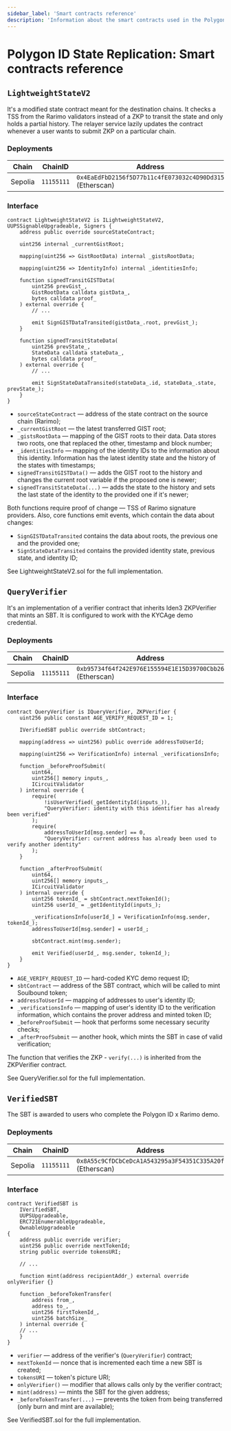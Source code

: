```yaml
---
sidebar_label: 'Smart contracts reference'
description: 'Information about the smart contracts used in the Polygon ID State Replication.'
---
```



# Polygon ID State Replication: Smart contracts reference

<!-- TODO: Add mainnet contracts addresses -->

## `LightweightStateV2`

It's a modified state contract meant for the destination chains.
It checks a TSS from the Rarimo validators instead of a ZKP to transit the state and only holds a partial history.
The relayer service lazily updates the contract whenever a user wants to submit ZKP on a particular chain.

### Deployments

| Chain   | ChainID    | Address                                                                                                                                       |
| ------- | ---------- | --------------------------------------------------------------------------------------------------------------------------------------------- |
| Sepolia | `11155111` | `0x4EaEdFbD2156f5D77b11c4fE073032c4D90Dd315` \(<OutLink href="https://sepolia.etherscan.io/address/0x4EaEdFbD2156f5D77b11c4fE073032c4D90Dd315">Etherscan</OutLink>\) |

### Interface

```solidity
contract LightweightStateV2 is ILightweightStateV2, UUPSSignableUpgradeable, Signers {
    address public override sourceStateContract;

    uint256 internal _currentGistRoot;

    mapping(uint256 => GistRootData) internal _gistsRootData;

    mapping(uint256 => IdentityInfo) internal _identitiesInfo;

    function signedTransitGISTData(
        uint256 prevGist_,
        GistRootData calldata gistData_,
        bytes calldata proof_
    ) external override {
        // ...

        emit SignGISTDataTransited(gistData_.root, prevGist_);
    }

    function signedTransitStateData(
        uint256 prevState_,
        StateData calldata stateData_,
        bytes calldata proof_
    ) external override {
        // ...

        emit SignStateDataTransited(stateData_.id, stateData_.state, prevState_);
    }
}

```

- `sourceStateContract` — address of the state contract on the source chain (Rarimo);
- `_currentGistRoot` — the latest transferred GIST root;
- `_gistsRootData` — mapping of the GIST roots to their data.
  Data stores two roots, one that replaced the other, timestamp and block number;
- `_identitiesInfo` — mapping of the identity IDs to the information about this identity.
  Information has the latest identity state and the history of the states with timestamps;
- `signedTransitGISTData()` — adds the GIST root to the history and changes the current root variable if the proposed one is newer;
- `signedTransitStateData(...)` — adds the state to the history and sets the last state of the identity to the provided one if it's newer;

Both functions require proof of change — TSS of Rarimo signature providers.
Also, core functions emit events, which contain the data about changes:

- `SignGISTDataTransited` contains the data about roots, the previous one and the provided one;
- `SignStateDataTransited` contains the provided identity state, previous state, and identity ID;

See <OutLink href="https://github.com/rarimo/polygonid-integration-contracts/blob/master/contracts/LightweightStateV2.sol">LightweightStateV2.sol</OutLink> for the full implementation.

## `QueryVerifier`

It's an implementation of a verifier contract that inherits Iden3 <OutLink href="https://github.com/iden3/contracts/blob/master/contracts/verifiers/ZKPVerifier.sol">ZKPVerifier</OutLink> that mints an SBT.
It is configured to work with the KYCAge demo credential.

### Deployments

| Chain   | ChainID    | Address                                                                                                                                       |
| ------- | ---------- | --------------------------------------------------------------------------------------------------------------------------------------------- |
| Sepolia | `11155111` | `0xb95734f64f242E976E155594E1E15D39700Cbb26` \(<OutLink href="https://sepolia.etherscan.io/address/0xb95734f64f242E976E155594E1E15D39700Cbb26">Etherscan</OutLink>\) |

### Interface

```solidity
contract QueryVerifier is IQueryVerifier, ZKPVerifier {
    uint256 public constant AGE_VERIFY_REQUEST_ID = 1;

    IVerifiedSBT public override sbtContract;

    mapping(address => uint256) public override addressToUserId;

    mapping(uint256 => VerificationInfo) internal _verificationsInfo;

    function _beforeProofSubmit(
        uint64,
        uint256[] memory inputs_,
        ICircuitValidator
    ) internal override {
        require(
            !isUserVerified(_getIdentityId(inputs_)),
            "QueryVerifier: identity with this identifier has already been verified"
        );
        require(
            addressToUserId[msg.sender] == 0,
            "QueryVerifier: current address has already been used to verify another identity"
        );
    }

    function _afterProofSubmit(
        uint64,
        uint256[] memory inputs_,
        ICircuitValidator
    ) internal override {
        uint256 tokenId_ = sbtContract.nextTokenId();
        uint256 userId_ = _getIdentityId(inputs_);

        _verificationsInfo[userId_] = VerificationInfo(msg.sender, tokenId_);
        addressToUserId[msg.sender] = userId_;

        sbtContract.mint(msg.sender);

        emit Verified(userId_, msg.sender, tokenId_);
    }
}
```

- `AGE_VERIFY_REQUEST_ID` — hard-coded KYC demo request ID;
- `sbtContract` — address of the SBT contract, which will be called to mint Soulbound token;
- `addressToUserId` — mapping of addresses to user's identity ID;
- `_verificationsInfo` — mapping of user's identity ID to the verification information, which contains the prover address and minted token ID;
- `_beforeProofSubmit` — hook that performs some necessary security checks;
- `_afterProofSubmit` — another hook, which mints the SBT in case of valid verification;

The function that verifies the ZKP - `verify(...)` is inherited from the <OutLink href="https://github.com/iden3/contracts/blob/master/contracts/verifiers/ZKPVerifier.sol">ZKPVerifier</OutLink> contract.

See <OutLink href="https://github.com/rarimo/polygonid-integration-contracts/blob/master/contracts/QueryVerifier.sol">QueryVerifier.sol</OutLink> for the full implementation.

## `VerifiedSBT`

The SBT is awarded to users who complete the Polygon ID x Rarimo demo.

### Deployments

| Chain   | ChainID    | Address                                                                                                                                       |
| ------- | ---------- | --------------------------------------------------------------------------------------------------------------------------------------------- |
| Sepolia | `11155111` | `0x8A55c9CfDCbCeDcA1A543295a3F54351C335A20f` \(<OutLink href="https://sepolia.etherscan.io/address/0x8A55c9CfDCbCeDcA1A543295a3F54351C335A20f">Etherscan</OutLink>\) |

### Interface

```solidity
contract VerifiedSBT is
    IVerifiedSBT,
    UUPSUpgradeable,
    ERC721EnumerableUpgradeable,
    OwnableUpgradeable
{
    address public override verifier;
    uint256 public override nextTokenId;
    string public override tokensURI;

    // ...

    function mint(address recipientAddr_) external override onlyVerifier {}

    function _beforeTokenTransfer(
        address from_,
        address to_,
        uint256 firstTokenId_,
        uint256 batchSize_
    ) internal override {
    // ...
    }
}
```

- `verifier` — address of the verifier's (`QueryVerifier`) contract;
- `nextTokenId` — nonce that is incremented each time a new SBT is created;
- `tokensURI` — token's picture URI;
- `onlyVerifier()` — modifier that allows calls only by the verifier contract;
- `mint(address)` — mints the SBT for the given address;
- `_beforeTokenTransfer(...)` — prevents the token from being transferred (only burn and mint are available);

See <OutLink href="https://github.com/rarimo/polygonid-integration-contracts/blob/master/contracts/VerifiedSBT.sol">VerifiedSBT.sol</OutLink> for the full implementation.
